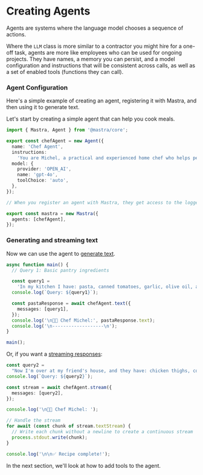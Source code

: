 # Creating Agents

Agents are systems where the language model chooses a sequence of actions.

Where the `LLM` class is more similar to a contractor you might hire for a one-off task, agents are more like employees who can be used for ongoing projects. They have names, a memory you can persist, and a model configuration and instructions that will be consistent across calls, as well as a set of enabled tools (functions they can call).

### Agent Configuration

Here's a simple example of creating an agent, registering it with Mastra, and then using it to generate text.

Let's start by creating a simple agent that can help you cook meals.

```typescript
import { Mastra, Agent } from '@mastra/core';

export const chefAgent = new Agent({
  name: 'Chef Agent',
  instructions:
    'You are Michel, a practical and experienced home chef who helps people cook great meals with whatever ingredients they have available. Your first priority is understanding what ingredients and equipment the user has access to, then suggesting achievable recipes. You explain cooking steps clearly and offer substitutions when needed, maintaining a friendly and encouraging tone throughout.',
  model: {
    provider: 'OPEN_AI',
    name: 'gpt-4o',
    toolChoice: 'auto',
  },
});

// When you register an agent with Mastra, they get access to the logger and any configured tools or integrations, as we will explore in the following sections.

export const mastra = new Mastra({
  agents: [chefAgent],
});
```

### Generating and streaming text

Now we can use the agent to [generate text](https://mastra.ai/docs/guide/reference/agents/text).

```typescript
async function main() {
  // Query 1: Basic pantry ingredients

  const query1 =
    'In my kitchen I have: pasta, canned tomatoes, garlic, olive oil, and some dried herbs (basil and oregano). What can I make?';
  console.log(`Query: ${query1}`);

  const pastaResponse = await chefAgent.text({
    messages: [query1],
  });
  console.log('\n👨‍🍳 Chef Michel:', pastaResponse.text);
  console.log('\n-------------------\n');
}

main();
```

Or, if you want a [streaming responses](https://mastra.ai/docs/guide/reference/agents/stream):

```typescript
const query2 =
  "Now I'm over at my friend's house, and they have: chicken thighs, coconut milk, sweet potatoes, and some curry powder.";
console.log(`Query: ${query2}`);

const stream = await chefAgent.stream({
  messages: [query2],
});

console.log('\n👨‍🍳 Chef Michel: ');

// Handle the stream
for await (const chunk of stream.textStream) {
  // Write each chunk without a newline to create a continuous stream
  process.stdout.write(chunk);
}

console.log('\n\n✅ Recipe complete!');
```

In the next section, we'll look at how to add tools to the agent.
